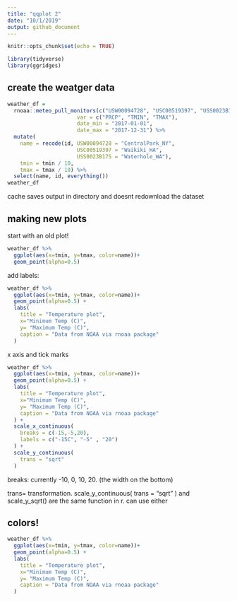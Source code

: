 ```yaml
---
title: "qqplot 2"
date: "10/1/2019"
output: github_document
---
```


```r
knitr::opts_chunk$set(echo = TRUE)
```

```r
library(tidyverse)
library(ggridges)
```


## create the weatger data

```r
weather_df = 
  rnoaa::meteo_pull_monitors(c("USW00094728", "USC00519397", "USS0023B17S"),
                      var = c("PRCP", "TMIN", "TMAX"), 
                      date_min = "2017-01-01",
                      date_max = "2017-12-31") %>%
  mutate(
    name = recode(id, USW00094728 = "CentralPark_NY", 
                      USC00519397 = "Waikiki_HA",
                      USS0023B17S = "Waterhole_WA"),
    tmin = tmin / 10,
    tmax = tmax / 10) %>%
  select(name, id, everything())
weather_df
```
cache saves output in directory and doesnt redownload the dataset

## making new plots

start with an old plot!
```r
weather_df %>%
  ggplot(aes(x=tmin, y=tmax, color=name))+
  geom_point(alpha=0.5)
```

add labels:
```r
weather_df %>%
  ggplot(aes(x=tmin, y=tmax, color=name))+
  geom_point(alpha=0.5) + 
  labs(
    title = "Temperature plot",
    x="Minimum Temp (C)",
    y= "Maximum Temp (C)",
    caption = "Data from NOAA via rnoaa package"
  )
```
x axis and tick marks
```r
weather_df %>%
  ggplot(aes(x=tmin, y=tmax, color=name))+
  geom_point(alpha=0.5) + 
  labs(
    title = "Temperature plot",
    x="Minimum Temp (C)",
    y= "Maximum Temp (C)",
    caption = "Data from NOAA via rnoaa package"
  ) +
  scale_x_continuous(
    breaks = c(-15,-5,20),
    labels = c("-15C", "-5" , "20")
  ) +
  scale_y_continuous(
    trans = "sqrt"
  )
```
breaks: currently -10, 0, 10, 20. 
(the width on the bottom)

trans= transformation. 
  scale_y_continuous(
    trans = "sqrt" 
  ) and scale_y_sqrt() are the same function in r. can use either

## colors!
```r
weather_df %>%
  ggplot(aes(x=tmin, y=tmax, color=name))+
  geom_point(alpha=0.5) + 
  labs(
    title = "Temperature plot",
    x="Minimum Temp (C)",
    y= "Maximum Temp (C)",
    caption = "Data from NOAA via rnoaa package"
  )
```

